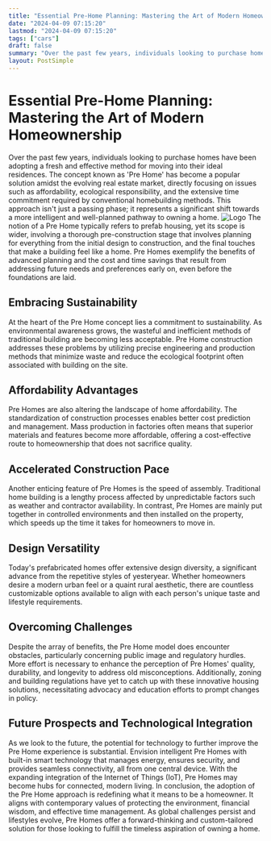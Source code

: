 ```yaml
---
title: "Essential Pre-Home Planning: Mastering the Art of Modern Homeownership"
date: "2024-04-09 07:15:20"
lastmod: "2024-04-09 07:15:20"
tags: ["cars"]
draft: false
summary: "Over the past few years, individuals looking to purchase homes have been adopting a fresh and effective method for moving into their ideal residences. The concept known as 'Pre Home' has become a popular solution amidst the evolving real estate market, directly focusing on issues such as affordability, ecological responsibility, and the extensive time commitment required by conventional homebuilding methods. This approach isn't just a passing phase; it represents a significant shift towards a more intelligent and well-planned pathway to owning a home."
layout: PostSimple
---
```

# Essential Pre-Home Planning: Mastering the Art of Modern Homeownership
Over the past few years, individuals looking to purchase homes have been adopting a fresh and effective method for moving into their ideal residences. The concept known as 'Pre Home' has become a popular solution amidst the evolving real estate market, directly focusing on issues such as affordability, ecological responsibility, and the extensive time commitment required by conventional homebuilding methods. This approach isn't just a passing phase; it represents a significant shift towards a more intelligent and well-planned pathway to owning a home.
<img alt="Logo" class="lazyImg" data-src="https://cdn.seniorsselection.com/src_image/365d7797c8264a57126e0681caf4ff4a.webp" src="/statics/image/loading.webp"/>
The notion of a Pre Home typically refers to prefab housing, yet its scope is wider, involving a thorough pre-construction stage that involves planning for everything from the initial design to construction, and the final touches that make a building feel like a home. Pre Homes exemplify the benefits of advanced planning and the cost and time savings that result from addressing future needs and preferences early on, even before the foundations are laid.
## Embracing Sustainability
At the heart of the Pre Home concept lies a commitment to sustainability. As environmental awareness grows, the wasteful and inefficient methods of traditional building are becoming less acceptable. Pre Home construction addresses these problems by utilizing precise engineering and production methods that minimize waste and reduce the ecological footprint often associated with building on the site.
## Affordability Advantages
Pre Homes are also altering the landscape of home affordability. The standardization of construction processes enables better cost prediction and management. Mass production in factories often means that superior materials and features become more affordable, offering a cost-effective route to homeownership that does not sacrifice quality.
## Accelerated Construction Pace
Another enticing feature of Pre Homes is the speed of assembly. Traditional home building is a lengthy process affected by unpredictable factors such as weather and contractor availability. In contrast, Pre Homes are mainly put together in controlled environments and then installed on the property, which speeds up the time it takes for homeowners to move in.
## Design Versatility
Today's prefabricated homes offer extensive design diversity, a significant advance from the repetitive styles of yesteryear. Whether homeowners desire a modern urban feel or a quaint rural aesthetic, there are countless customizable options available to align with each person's unique taste and lifestyle requirements.
## Overcoming Challenges
Despite the array of benefits, the Pre Home model does encounter obstacles, particularly concerning public image and regulatory hurdles. More effort is necessary to enhance the perception of Pre Homes' quality, durability, and longevity to address old misconceptions. Additionally, zoning and building regulations have yet to catch up with these innovative housing solutions, necessitating advocacy and education efforts to prompt changes in policy.
## Future Prospects and Technological Integration
As we look to the future, the potential for technology to further improve the Pre Home experience is substantial. Envision intelligent Pre Homes with built-in smart technology that manages energy, ensures security, and provides seamless connectivity, all from one central device. With the expanding integration of the Internet of Things (IoT), Pre Homes may become hubs for connected, modern living.
In conclusion, the adoption of the Pre Home approach is redefining what it means to be a homeowner. It aligns with contemporary values of protecting the environment, financial wisdom, and effective time management. As global challenges persist and lifestyles evolve, Pre Homes offer a forward-thinking and custom-tailored solution for those looking to fulfill the timeless aspiration of owning a home.